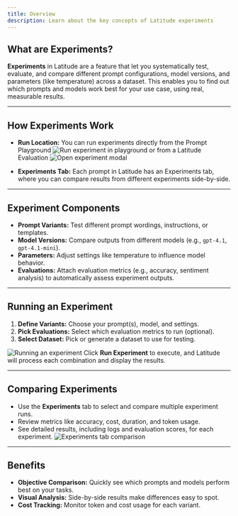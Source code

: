 ```yaml
---
title: Overview
description: Learn about the key concepts of Latitude experiments
---
```


## What are Experiments?

**Experiments** in Latitude are a feature that let you systematically test, evaluate, and compare different prompt configurations, model versions, and parameters (like temperature) across a dataset. This enables you to find out which prompts and models work best for your use case, using real, measurable results.

---

## How Experiments Work

- **Run Location:**
  You can run experiments directly from the Prompt Playground
  ![Run experiment in playground](/assets/run-experiment-playground-button.png)
  or from a Latitude Evaluation
  ![Open experiment modal](/assets/run-evaluation-experiment.png)

- **Experiments Tab:**
  Each prompt in Latitude has an Experiments tab, where you can compare results from different experiments side-by-side.

---

## Experiment Components

- **Prompt Variants:**
  Test different prompt wordings, instructions, or templates.
- **Model Versions:**
  Compare outputs from different models (e.g., `gpt-4.1`, `gpt-4.1-mini`).
- **Parameters:**
  Adjust settings like temperature to influence model behavior.
- **Evaluations:**
  Attach evaluation metrics (e.g., accuracy, sentiment analysis) to automatically assess experiment outputs.

---

## Running an Experiment

1. **Define Variants:**
   Choose your prompt(s), model, and settings.
2. **Pick Evaluations:**
   Select which evaluation metrics to run (optional).
3. **Select Dataset:**
   Pick or generate a dataset to use for testing.

![Running an experiment](/assets/run-experiment.png)
Click **Run Experiment** to execute, and Latitude will process each combination and display the results.

---

## Comparing Experiments

- Use the **Experiments** tab to select and compare multiple experiment runs.
- Review metrics like accuracy, cost, duration, and token usage.
- See detailed results, including logs and evaluation scores, for each experiment.
  ![Experiments tab comparison](/assets/experiments-tab-comparison.png)

---

## Benefits

- **Objective Comparison:**
  Quickly see which prompts and models perform best on your tasks.
- **Visual Analysis:**
  Side-by-side results make differences easy to spot.
- **Cost Tracking:**
  Monitor token and cost usage for each variant.

